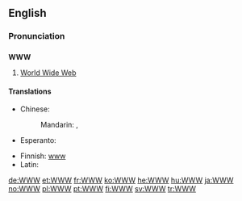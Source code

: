 ==English==

===Pronunciation===
{{rfap|UK with both "double-U, double-U, double-U" and "dub-dub-dub"|UK}}
{{rfap|US with both "double-U, double-U, double-U" and "dub-dub-dub"|US}}

==={{initialism}}===
'''WWW'''

# [[World Wide Web]]

====Translations====
{{trans-top|World Wide Web (abbreviation)}}
* Chinese:
*: Mandarin: {{t|zh|萬維網|sc=Hani}},  {{t|zh|万维网|tr=wànwéiwǎng|sc=Hani}}
* Esperanto: {{t-|eo|TTT|xs=Esperanto}}
{{trans-mid}}
* Finnish: [[www]]
* Latin: {{t-|la|TTT}}
{{trans-bottom}}

[[de:WWW]]
[[et:WWW]]
[[fr:WWW]]
[[ko:WWW]]
[[he:WWW]]
[[hu:WWW]]
[[ja:WWW]]
[[no:WWW]]
[[pl:WWW]]
[[pt:WWW]]
[[fi:WWW]]
[[sv:WWW]]
[[tr:WWW]]